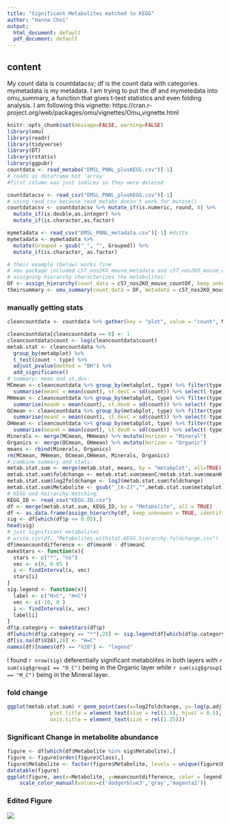 ```yaml
---
title: "Significant Metabolites matched to KEGG"
author: "Hanna Choi"
output:
  html_document: default
  pdf_document: default
---
```


## content

My count data is countdatacsv; df is the count data with categories. mymetadata is my metadata. I am trying to put the df and mymetedata into omu_summary, a function that gives t-test statistics and even folding analysis. I am following this vignette:
https://cran.r-project.org/web/packages/omu/vignettes/Omu_vignette.html


```r
knitr::opts_chunk$set(message=FALSE, warning=FALSE)
library(omu)
library(readr)
library(tidyverse)
library(DT)
library(rstatix)
library(ggpubr)
countdata <- read_metabo("EMSL_PNNL_plusKEGG.csv")[-1]
# reads as dataframe not 'array'
#first column was just indices so they were deleted

countdatacsv <- read_csv("EMSL_PNNL_plusKEGG.csv")[-1]
# using read_csv because read_metabo doesn't work for mutate() 
countdatacsv <- countdatacsv %>% mutate_if(is.numeric, round, 0) %>%
  mutate_if(is.double,as.integer) %>%
  mutate_if(is.character,as.factor)

mymetadata <- read_csv("EMSL_PNNL_metadata.csv")[-1] #ditto
mymetadata <- mymetadata %>%
  mutate(Grouped = gsub("_", "", Grouped)) %>%
  mutate_if(is.character, as.factor)
```

```r
# their example (below) works fine
# omu package included c57_nos2KO_mouse_metadata and c57_nos2KO_mouse_countDF
# assigning hierarchy characterizes the metabolites:
DF <- assign_hierarchy(count_data = c57_nos2KO_mouse_countDF, keep_unknowns = TRUE, identifier = "KEGG")
theirsummary <- omu_summary(count_data = DF, metadata = c57_nos2KO_mouse_metadata, numerator = "Strep", denominator = "Mock", response_variable = "Metabolite", Factor = "Treatment", log_transform = TRUE, p_adjust = "BH", test_type = "welch")
```

### manually getting stats

```r
cleancountdata <- countdata %>% gather(key = "plot", value = "count", M_C_4_AB:O_H_32_AB) %>% mutate(type = gsub("_[0-9][0-9]*_AB","",plot)) %>% mutate(Min.Org = gsub("_[A-Z]","",type)) %>% unite(metabplot, c("Metabolite","Min.Org")) %>% mutate(metabplot = gsub("_2B", "", metabplot)) %>% mutate(type = gsub("_2B","", type))

cleancountdata[cleancountdata == 0] <- 1
cleancountdata$count <- log(cleancountdata$count)
metab.stat <- cleancountdata %>%
  group_by(metabplot) %>%
  t_test(count ~ type) %>%
  adjust_pvalue(method = "BH") %>%
  add_significance()
# summary; mean and st.dev:
MCmean <- cleancountdata %>% group_by(metabplot, type) %>% filter(type == "M_C") %>%
  summarise(meanC = mean(count), st.devC = sd(count)) %>% select(-type)
MHmean <- cleancountdata %>% group_by(metabplot, type) %>% filter(type == "M_H") %>%
  summarise(meanH = mean(count), st.devH = sd(count)) %>% select(-type)
OCmean <- cleancountdata %>% group_by(metabplot, type) %>% filter(type == "O_C") %>%
  summarise(meanC = mean(count), st.devC = sd(count)) %>% select(-type)
OHmean <- cleancountdata %>% group_by(metabplot, type) %>% filter(type == "O_H") %>%
  summarise(meanH = mean(count), st.devH = sd(count)) %>% select(-type)
Minerals <- merge(MCmean, MHmean) %>% mutate(Horizon = "Mineral")
Organics <- merge(OCmean, OHmean) %>% mutate(Horizon = "Organic")
means <- rbind(Minerals, Organics) 
rm(MCmean, MHmean, OCmean,OHmean, Minerals, Organics)
# combine summary and stats:
metab.stat.sum <- merge(metab.stat, means, by = "metabplot", all=TRUE)
metab.stat.sum$foldchange <- metab.stat.sum$meanC/metab.stat.sum$meanH
metab.stat.sum$log2foldchange <- log2(metab.stat.sum$foldchange)
metab.stat.sum$Metabolite <- gsub("_[A-Z]","",metab.stat.sum$metabplot)
# KEGG and heirarchy matching:
KEGG_ID <- read_csv("KEGG.ID.csv")
df <- merge(metab.stat.sum, KEGG_ID, by = "Metabolite", all = TRUE)
df <- as.data.frame(assign_hierarchy(df, keep_unknowns = TRUE, identifier = "KEGG"))
sig <- df[which(df$p <= 0.05),]
head(sig)
# just significant metabolites
# write.csv(df, "Metabolites.withstat.KEGG.hierarchy.foldchange.csv")
df$meancountdifference <- df$meanH - df$meanC
makeStars <- function(x){
  stars <- c("*", "ns")
  vec <- c(0, 0.05 )
  i <- findInterval(x, vec)
  stars[i]
}
sig.legend <- function(x){
  label <- c("H>C", "H<C")
  vec <- c(-10, 0 )
  i <- findInterval(x, vec)
  label[i]
}
df$p.category <- makeStars(df$p)
df[which(df$p.category == "*"),28] <- sig.legend(df[which(df$p.category == "*"),26])
df[is.na(df$V28),28] <- "H=C"
names(df)[names(df) == "V28"] <- "legend"
```

I found `r nrow(sig)` deferentially significant metabolites in both layers with `r sum(sig$group1 == "O_C")` being in the Organic layer while `r sum(sig$group1 == "M_C")` being in the Mineral layer.

### fold change

```r
ggplot(metab.stat.sum) + geom_point(aes(x=log2foldchange, y=-log(p.adj), color = p.adj.signif)) + theme(legend.position = "none",
              plot.title = element_text(size = rel(1.5), hjust = 0.5),
              axis.title = element_text(size = rel(1.25)))
```


### Significant Change in metabolite abundance

```r
figure <- df[which(df$Metabolite %in% sig$Metabolite),]
figure <- figure[order(figure$Class),]
figure$Metabolite <- factor(figure$Metabolite, levels = unique(figure$Metabolite))
datatable(figure)
ggplot(figure, aes(x=Metabolite, y=meancountdifference, color = legend)) + geom_point(stat="identity") + ylab("average count difference (C-H)") + xlab("Metabolite") + coord_flip() + ggtitle("Significant Metabolites") + facet_grid(~Horizon) + 
    scale_color_manual(values=c('dodgerblue3','gray','magenta2'))
```

### Edited Figure

![](significantmetabolites.jpg)
